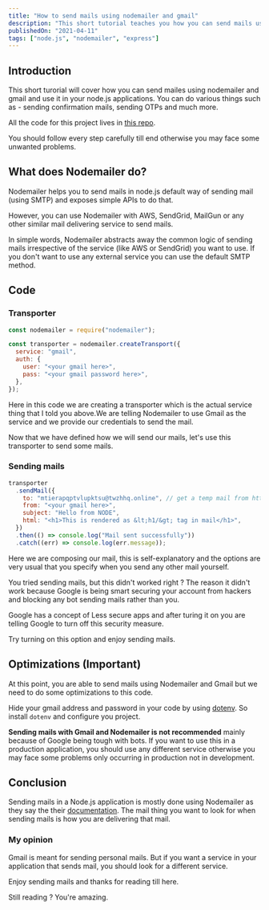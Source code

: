 ```yaml
---
title: "How to send mails using nodemailer and gmail"
description: "This short tutorial teaches you how you can send mails using gmail very easily."
publishedOn: "2021-04-11"
tags: ["node.js", "nodemailer", "express"]
---
```



## Introduction

This short turorial will cover how you can send mailes using nodemailer and gmail and use it in your node.js applications. You can do various things such as - sending confirmation mails, sending OTPs and much more.

All the code for this project lives in [this repo](https://github.com/41y08h/nodemailer-gmail).

You should follow every step carefully till end otherwise you may face some unwanted problems.

## What does Nodemailer do?

Nodemailer helps you to send mails in node.js default way of sending mail (using SMTP) and exposes simple APIs to do that.

However, you can use Nodemailer with AWS, SendGrid, MailGun or any other similar mail delivering service to send mails.

In simple words, Nodemailer abstracts away the common logic of sending mails irrespective of the service (like AWS or SendGrid) you want to use. If you don't want to use any external service you can use the default SMTP method.

## Code

### Transporter

```js
const nodemailer = require("nodemailer");

const transporter = nodemailer.createTransport({
  service: "gmail",
  auth: {
    user: "<your gmail here>",
    pass: "<your gmail password here>",
  },
});
```

Here in this code we are creating a transporter which is the actual service thing that I told you above.We are telling Nodemailer to use Gmail as the service and we provide our credentials to send the mail.

Now that we have defined how we will send our mails, let's use this transporter to send some mails.

### Sending mails

```js
transporter
  .sendMail({
    to: "mtierapqptvlupktsu@twzhhq.online", // get a temp mail from https://10minutemail.com/
    from: "<your gmail here>",
    subject: "Hello from NODE",
    html: "<h1>This is rendered as &lt;h1/&gt; tag in mail</h1>",
  })
  .then(() => console.log("Mail sent successfully"))
  .catch((err) => console.log(err.message));
```

Here we are composing our mail, this is self-explanatory and the options are very usual that you specify when you send any other mail yourself.

You tried sending mails, but this didn't worked right ? The reason it didn't work because Google is being smart securing your account from hackers and blocking any bot sending mails rather than you.

Google has a concept of Less secure apps and after turing it on you are telling Google to turn off this security measure.

Try turning on this option and enjoy sending mails.

## Optimizations (Important)

At this point, you are able to send mails using Nodemailer and Gmail but we need to do some optimizations to this code.

Hide your gmail address and password in your code by using [dotenv](https://www.npmjs.com/package/dotenv). So install `dotenv` and configure you project.

**Sending mails with Gmail and Nodemailer is not recommended** mainly because of Google being tough with bots. If you want to use this in a production application, you should use any different service otherwise you may face some problems only occurring in production not in development.

## Conclusion

Sending mails in a Node.js application is mostly done using Nodemailer as they say the their [documentation](https://nodemailer.com/about). The mail thing you want to look for when sending mails is how you are delivering that mail.

### My opinion

Gmail is meant for sending personal mails. But if you want a service in your application that sends mail, you should look for a different service.

Enjoy sending mails and thanks for reading till here.

Still reading ? You're amazing.
